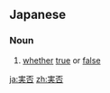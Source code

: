 ==Japanese==
{{ja-kanjitab|実|否}}

===Noun===
{{ja-noun|じっぴ}}
# [[whether]] [[true]] or [[false]]

[[ja:実否]]
[[zh:実否]]